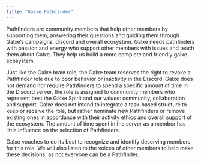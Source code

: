 ```yaml
---
title: "Galxe Pathfinder"
---
```


Pathfinders are community members that help other members by supporting them, answering their questions and guiding them through Galxe’s campaigns, discord and overall ecosystem. Galxe needs pathfinders with passion and energy who support other members with issues and teach them about Galxe. They help us build a more complete and friendly galxe ecosystem.

Just like the Galxe brain role, the Galxe team reserves the right to revoke a Pathfinder role due to poor behavior or inactivity in the Discord. Galxe does not demand nor require Pathfinders to spend a specific amount of time in the Discord server, the role is assigned to community members who represent best the Galxe Spirit and our values: community, collaboration and support. Galxe does not intend to integrate a task-based structure to keep or receive the role, but rather nominate new Pathfinders or remove existing ones in accordance with their activity ethics and overall support of the ecosystem. The amount of time spent in the server as a member has little influence on the selection of Pathfinders. 

Galxe vouches to do its best to recognize and identify deserving members for this role. We will also listen to the voices of other members to help make these decisions, as not everyone can be a Pathfinder.